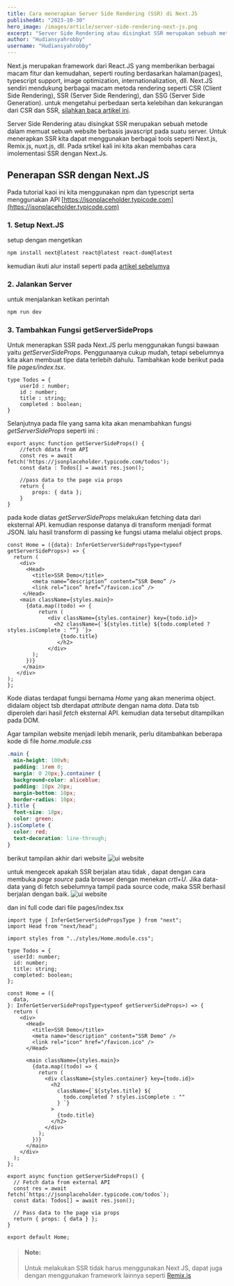 ```yaml
---
title: Cara menerapkan Server Side Rendering (SSR) di Next.JS
publishedAt: "2023-10-30"
hero_image: /images/article/server-side-rendering-next-js.png
excerpt: "Server Side Rendering atau disingkat SSR merupakan sebuah metode dalam memuat sebuah website berbasis javascript pada suatu server."
author: "Hudiansyahrobby"
username: "Hudiansyahrobby"
---
```


Next.js merupakan framework dari React.JS yang memberikan berbagai macam fitur dan kemudahan, seperti routing berdasarkan halaman(pages), typescript support, image optimization,
internationalization, dll.
Next.JS sendiri mendukung berbagai macam metoda rendering seperti CSR (Client Side Rendering), SSR (Server Side Rendering), dan SSG (Server Side Generation).
untuk mengetahui perbedaan serta kelebihan dan kekurangan dari CSR dan SSR, [silahkan baca artikel ini](https://soonpro.my.id).

Server Side Rendering atau disingkat SSR merupakan sebuah metode dalam memuat sebuah website berbasis javascript pada suatu server.
Untuk menerapkan SSR kita dapat menggunakan berbagai tools seperti Next.js, Remix.js, nuxt.js, dll.
Pada srtikel kali ini kita akan membahas cara imolementasi SSR dengan Next.Js.

## Penerapan SSR dengan Next.JS
Pada tutorial kaoi ini kita menggunakan npm dan typescript serta menggunakan API [https://jsonplaceholder.typicode.com](https://jsonplaceholder.typicode.com)

### 1. Setup Next.JS

setup dengan mengetikan 

``` sh
npm install next@latest react@latest react-dom@latest
```
kemudian ikuti alur install seperti pada [artikel sebelumya](https://soonpro.my.id/blog/tutorial-membuat-project-baru-di-next-js)

### 2. Jalankan Server
untuk menjalankan ketikan perintah
```sh
npm run dev
```

### 3. Tambahkan Fungsi getServerSideProps
Untuk menerapkan SSR pada Next.JS perlu menggunakan fungsi bawaan yaitu *getServerSideProps*. Penggunaanya cukup mudah, tetapi sebelumnya kita akan membuat 
tipe data terlebih dahulu. Tambahkan kode berikut pada file *pages/index.tsx*.
```tsx
type Todos = {
    userId : number;
    id : number;
    title : string;
    completed : boolean;
}
```

Selanjutnya pada file yang sama kita akan menambahkan fungsi *getServerSideProps* seperti ini :

```tsx
export async function getServerSideProps() {
    //fetch ddata from API
    const res = await fetch('https://jsonplaceholder.typicode.com/todos');
    const data : Todos[] = await res.json();

    //pass data to the page via props
    return {
        props: { data };
    }
}
```
pada kode diatas *getServerSideProps* melakukan fetching data dari eksternal API. kemudian response datanya di transform menjadi format JSON.
lalu hasil transform di passing ke fungsi utama melalui object props.

```tsx
const Home = ({data}: InferGetServerSidePropsType<typeof getServerSideProps>) => {
  return (
    <div>
      <Head>
        <title>SSR Demo</title>
        <meta name=”description” content=”SSR Demo” />
        <link rel=”icon” href=”/favicon.ico” />
     </Head>
    <main className={styles.main}>
      {data.map((todo) => {
          return (
             <div className={styles.container} key={todo.id}>
               <h2 className={`${styles.title} ${todo.completed ? styles.isComplete : “”} `}>
                 {todo.title}
                </h2>
             </div>
        );
      })}
     </main>
   </div>
);
};
```

Kode diatas terdapat fungsi bernama *Home* yang akan menerima object. didalam object tsb dterdapat *attribute*
dengan nama *data*. Data tsb diperoleh dari hasil *fetch* eksternal API. kemudian data tersebut ditampilkan pada DOM.

Agar tampilan website menjadi lebih menarik, perlu ditambahkan beberapa kode di file *home.module.css*

```css
.main {
  min-height: 100vh;
  padding: 1rem 0;
  margin: 0 20px;}.container {
  background-color: aliceblue;
  padding: 10px 20px;
  margin-bottom: 10px;
  border-radius: 10px;
}.title {
  font-size: 18px;
  color: green;
}.isComplete {
  color: red;
  text-decoration: line-through;
}
```
berikut tampilan akhir dari website
![ui website](/images/article/ssr-next.webp)

untuk mengecek apakah SSR berjalan atau tidak , dapat dengan cara membuka *page source* pada browser dengan menekan *crtl+U*.
Jika data-data yang di fetch sebelumnya tampil pada source code, maka SSR berhasil berjalan dengan baik.
![ui website](/images/article/ssr-page.webp)

dan ini full code dari file pages/index.tsx

```tsx
import type { InferGetServerSidePropsType } from "next";
import Head from "next/head";

import styles from "../styles/Home.module.css";

type Todos = {
  userId: number;
  id: number;
  title: string;
  completed: boolean;
};

const Home = ({
  data,
}: InferGetServerSidePropsType<typeof getServerSideProps>) => {
  return (
    <div>
      <Head>
        <title>SSR Demo</title>
        <meta name="description" content="SSR Demo" />
        <link rel="icon" href="/favicon.ico" />
      </Head>

      <main className={styles.main}>
        {data.map((todo) => {
          return (
            <div className={styles.container} key={todo.id}>
              <h2
                className={`${styles.title} ${
                  todo.completed ? styles.isComplete : ""
                } `}
              >
                {todo.title}
              </h2>
            </div>
          );
        })}
      </main>
    </div>
  );
};

export async function getServerSideProps() {
  // Fetch data from external API
  const res = await fetch(`https://jsonplaceholder.typicode.com/todos`);
  const data: Todos[] = await res.json();

  // Pass data to the page via props
  return { props: { data } };
}

export default Home;
```

>#### Note:
>Untuk melakukan SSR tidak harus menggunakan Next JS, dapat juga dengan menggunakan framework lainnya seperti 
>[Remix.js](https://remix.run/docs/en/v1)
